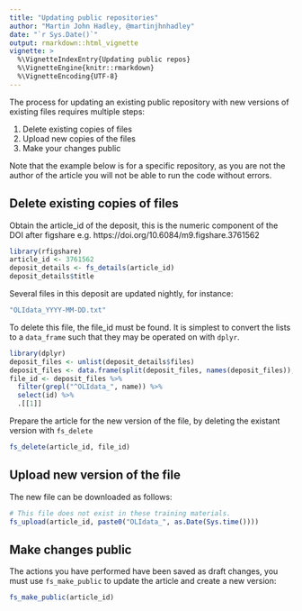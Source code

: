 ```yaml
---
title: "Updating public repositories"
author: "Martin John Hadley, @martinjhnhadley"
date: "`r Sys.Date()`"
output: rmarkdown::html_vignette
vignette: >
  %\VignetteIndexEntry{Updating public repos}
  %\VignetteEngine{knitr::rmarkdown}
  %\VignetteEncoding{UTF-8}
---
```


The process for updating an existing public repository with new versions of existing files requires multiple steps:

1. Delete existing copies of files
2. Upload new copies of the files
3. Make your changes public

Note that the example below is for a specific repository, as you are not the author of the article you will not be able to run the code without errors.

## Delete existing copies of files

Obtain the article_id of the deposit, this is the numeric component of the DOI after figshare e.g. https://doi.org/10.6084/m9.figshare.3761562

```r
library(rfigshare)
article_id <- 3761562
deposit_details <- fs_details(article_id)
deposit_details$title
```

Several files in this deposit are updated nightly, for instance:

```r
"OLIdata_YYYY-MM-DD.txt"
```

To delete this file, the file_id must be found. It is simplest to convert the lists to a `data_frame` such that they may be operated on with `dplyr`.

```r
library(dplyr)
deposit_files <- unlist(deposit_details$files)
deposit_files <- data.frame(split(deposit_files, names(deposit_files)),stringsAsFactors = F)
file_id <- deposit_files %>%
  filter(grepl("^OLIdata_", name)) %>%
  select(id) %>%
  .[[1]]
```

Prepare the article for the new version of the file, by deleting the existant version with `fs_delete`

```r
fs_delete(article_id, file_id)
```

## Upload new version of the file

The new file can be downloaded as follows:

```r
# This file does not exist in these training materials.
fs_upload(article_id, paste0("OLIdata_", as.Date(Sys.time())))
```

## Make changes public

The actions you have performed have been saved as draft changes, you must use `fs_make_public` to update the article and create a new version:

```r
fs_make_public(article_id)
```




